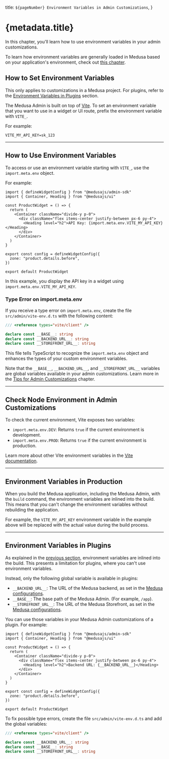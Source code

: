   title: `${pageNumber} Environment Variables in Admin Customizations`,
}

# {metadata.title}

In this chapter, you'll learn how to use environment variables in your admin customizations.

<Note>

To learn how environment variables are generally loaded in Medusa based on your application's environment, check out [this chapter](../../environment-variables/page.mdx).

</Note>

## How to Set Environment Variables

<Note>

This only applies to customizations in a Medusa project. For plugins, refer to the [Environment Variables in Plugins](#environment-variables-in-plugins) section.

</Note>

The Medusa Admin is built on top of [Vite](https://vite.dev/). To set an environment variable that you want to use in a widget or UI route, prefix the environment variable with `VITE_`.

For example:

```plain
VITE_MY_API_KEY=sk_123
```

---

## How to Use Environment Variables

To access or use an environment variable starting with `VITE_`, use the `import.meta.env` object.

For example:

```tsx highlights={[["8"]]}
import { defineWidgetConfig } from "@medusajs/admin-sdk"
import { Container, Heading } from "@medusajs/ui"

const ProductWidget = () => {
  return (
    <Container className="divide-y p-0">
      <div className="flex items-center justify-between px-6 py-4">
        <Heading level="h2">API Key: {import.meta.env.VITE_MY_API_KEY}</Heading>
      </div>
    </Container>
  )
}

export const config = defineWidgetConfig({
  zone: "product.details.before",
})

export default ProductWidget
```

In this example, you display the API key in a widget using `import.meta.env.VITE_MY_API_KEY`.

### Type Error on import.meta.env

If you receive a type error on `import.meta.env`, create the file `src/admin/vite-env.d.ts` with the following content:

```ts title="src/admin/vite-env.d.ts"
/// <reference types="vite/client" />

declare const __BASE__: string
declare const __BACKEND_URL__: string
declare const __STOREFRONT_URL__: string
```

This file tells TypeScript to recognize the `import.meta.env` object and enhances the types of your custom environment variables.

Note that the `__BASE__`, `__BACKEND_URL__`, and `__STOREFRONT_URL__` variables are global variables available in your admin customizations. Learn more in the [Tips for Admin Customizations](../tips/page.mdx#global-variables-in-admin-customizations) chapter.

---

## Check Node Environment in Admin Customizations

To check the current environment, Vite exposes two variables:

- `import.meta.env.DEV`: Returns `true` if the current environment is development.
- `import.meta.env.PROD`: Returns `true` if the current environment is production.

Learn more about other Vite environment variables in the [Vite documentation](https://vite.dev/guide/env-and-mode).

---

## Environment Variables in Production

When you build the Medusa application, including the Medusa Admin, with the `build` command, the environment variables are inlined into the build. This means that you can't change the environment variables without rebuilding the application.

For example, the `VITE_MY_API_KEY` environment variable in the example above will be replaced with the actual value during the build process.

---

## Environment Variables in Plugins

As explained in the [previous section](#environment-variables-in-production), environment variables are inlined into the build. This presents a limitation for plugins, where you can't use environment variables.

Instead, only the following global variable is available in plugins:

- `__BACKEND_URL__`: The URL of the Medusa backend, as set in the [Medusa configurations](../../../configurations/medusa-config/page.mdx#backendurl).
- `__BASE__`: The base path of the Medusa Admin. (For example, `/app`).
- `__STOREFRONT_URL__`: The URL of the Medusa Storefront, as set in the [Medusa configurations](../../../configurations/medusa-config/page.mdx#storefronturl).

You can use those variables in your Medusa Admin customizations of a plugin. For example:

```tsx highlights={[["8"]]}
import { defineWidgetConfig } from "@medusajs/admin-sdk"
import { Container, Heading } from "@medusajs/ui"

const ProductWidget = () => {
  return (
    <Container className="divide-y p-0">
      <div className="flex items-center justify-between px-6 py-4">
        <Heading level="h2">Backend URL: {__BACKEND_URL__}</Heading>
      </div>
    </Container>
  )
}

export const config = defineWidgetConfig({
  zone: "product.details.before",
})

export default ProductWidget
```

To fix possible type errors, create the file `src/admin/vite-env.d.ts` and add the global variables:

```ts title="src/admin/vite-env.d.ts"
/// <reference types="vite/client" />

declare const __BACKEND_URL__: string
declare const __BASE__: string
declare const __STOREFRONT_URL__: string
```